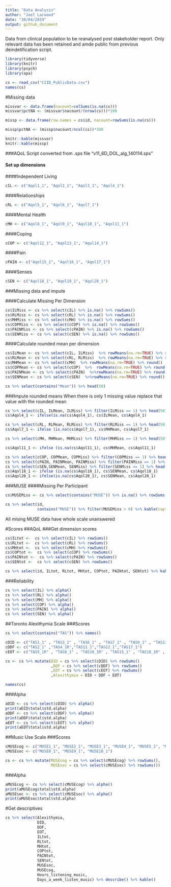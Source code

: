 ```yaml
---
title: "Data Analysis"
author: "Joel Larwood"
date: "30/04/2019"
output: github_document 
---
```


Data from clinical population to be reanalysed post stakeholder report. Only relevant data has been retained and amde public from previous deindetification script. 

```r
library(tidyverse)
library(knitr)
library(psych)
library(apa)
```

```r
cs <- read_csv("CIID_PublicData.csv")
names(cs)
```

#Missing data 
```r
missvar <- data.frame(nacount=colSums(is.na(cs)))
missvar$pctNA <- (missvar$nacount/(nrow(cs)))*100

missp <- data.frame(row.names = cs$id, nacount=rowSums(is.na(cs)))

missp$pctNA <- (missp$nacount/ncol(cs))*100

knitr::kable(missvar)
knitr::kable(missp)

```

###AQoL
Script converted from .sps file "v11_6D_DOL_alg_140114.sps"

#### Set up dimensions
####Independent Living 
```r
cIL <- c("Aqol1_1", "Aqol2_1", "Aqol3_1", "Aqol4_1")
```

####Relationships 
```r
cRL <- c("Aqol5_1", "Aqol6_1", "Aqol7_1")
```

####Mental Health
```r
cMH <- c("Aqol8_1", "Aqol9_1", "Aqol10_1", "Aqol11_1")
```

####Coping
```r
cCOP <- c("Aqol12_1", "Aqol13_1", "Aqol14_1")
```

####Pain
```r
cPAIN <- c("Aqol15_1", "Aqol16_1", "Aqol17_1")
```

####Senses 
```r
cSEN <- c("Aqol18_1", "Aqol19_1", "Aqol20_1")
```

###Missing data and impute 

####Calculate Missing Per Dimension
```r
cs$ILMiss <- cs %>% select(cIL) %>% is.na() %>% rowSums()
cs$RLMiss <- cs %>% select(cRL) %>% is.na() %>% rowSums()
cs$MHMiss <- cs %>% select(cMH) %>% is.na() %>% rowSums()
cs$COPMiss <- cs %>% select(cCOP) %>% is.na() %>% rowSums()
cs$PAINMiss <- cs %>% select(cPAIN) %>% is.na() %>% rowSums()
cs$SENMiss <- cs %>% select(cSEN) %>% is.na() %>% rowSums()
```


####Calculate rounded mean per dimension
```r

cs$ILMean <- cs %>% select(cIL, ILMiss)  %>% rowMeans(na.rm=TRUE) %>% round()
cs$RLMean <- cs %>% select(cRL, RLMiss)  %>% rowMeans(na.rm=TRUE) %>% round()
cs$MHMean <- cs %>% select(cMH)  %>% rowMeans(na.rm=TRUE) %>% round()
cs$COPMean <- cs %>% select(cCOP)  %>%  rowMeans(na.rm=TRUE) %>% round()
cs$PAINMean <- cs %>% select(cPAIN)  %>%rowMeans(na.rm=TRUE) %>% round()
cs$SENMean <- cs %>% select(cSEN)  %>%rowMeans(na.rm=TRUE) %>% round()

cs %>% select(contains("Mean")) %>% head(50)
```

###Impute rounded means 
When there is only 1 missing value replace that value with the rounded mean 

```r

cs %>% select(cIL, ILMean, ILMiss) %>% filter(ILMiss == 1) %>% head(50)
cs$Aqol4_1 <- ifelse(is.na(cs$Aqol4_1), cs$ILMean, cs$Aqol4_1)

cs %>% select(cRL, RLMean, RLMiss) %>% filter(RLMiss == 1) %>% head(50)
cs$Aqol7_1 <- ifelse (is.na(cs$Aqol7_1), cs$MHMean, cs$Aqol7_1)

cs %>% select(cMH, MHMean, MHMiss) %>% filter(MHMiss == 1) %>% head(50)

cs$Aqol11_1 <- ifelse (is.na(cs$Aqol11_1), cs$MHMean, cs$Aqol11_1)

cs %>% select(cCOP, COPMean, COPMiss) %>% filter(COPMiss == 1) %>% head(50)
cs %>% select(cPAIN, PAINMean, PAINMiss) %>% filter(PAINMiss == 1) %>% head(50)
cs %>% select(cSEN,SENMean, SENMiss) %>% filter(SENMiss == 1) %>% head(50)
cs$Aqol18_1 <- ifelse (is.na(cs$Aqol18_1), cs$SENMean, cs$Aqol18_1)
cs$Aqol20_1 <- ifelse(is.na(cs$Aqol20_1), cs$SENMean, cs$Aqol20_1)
```

###MUSE 
####Missing Per Participant
```r
cs$MUSEMiss <- cs %>% select(contains("MUSE")) %>% is.na() %>% rowSums()

cs %>% select(id, 
              contains("MUSE")) %>% filter(MUSEMiss > 0) %>% kable(caption = "Participants with missing MUSE data")
```

All mising MUSE data have whole scale unanswered

#Scores
##AQoL
###Get dimension scores 
```r
cs$ILtot <-  cs %>% select(cIL) %>% rowSums()
cs$RLtot <-  cs %>% select(cRL) %>% rowSums()
cs$MHtot <-  cs %>% select(cMH) %>% rowSums()
cs$COPtot <-  cs %>% select(cCOP) %>% rowSums()
cs$PAINtot <-  cs %>% select(cPAIN) %>% rowSums()
cs$SENtot <-  cs %>% select(cSEN) %>% rowSums()

cs %>% select(id, ILtot, RLtot, MHtot, COPtot, PAINtot, SENtot) %>% kable()
```
###Reliability 

```r
cs %>% select(IL) %>% alpha()
cs %>% select(RL) %>% alpha()
cs %>% select(MH) %>% alpha()
cs %>% select(COP) %>% alpha()
cs %>% select(PAIN) %>% alpha()
cs %>% select(SEN) %>% alpha()
```


##Toronto Alexithymia Scale 
###Scores 
```r
cs %>% select(contains("TAS")) %>% names()

cDID <- c("TAS1_1" , "TAS3_1" , "TAS6_1" , "TAS7_1" , "TAS9_1" , "TAS13_1" , "TAS14_1")
cDDF <- c("TAS2_1" ,"TAS4_1R","TAS11_1","TAS12_1","TAS17_1")
cEOT <- c("TAS5_1R" , "TAS8_1" , "TAS10_1R" , "TAS15_1" , "TAS18_1R" , "TAS19_1R" , "TAS20_1")

cs <- cs %>% mutate(DID = cs %>% select(cDID) %>% rowSums()
                    ,DDF = cs %>% select(cDDF) %>% rowSums()
                    ,EOT = cs %>% select(cEOT) %>% rowSums()
                    ,Alexithymia = DID + DDF + EOT)

names(cs) 
```
###Alpha
```r
aDID <- cs %>% select(cDID) %>% alpha() 
print(aDID$total$std.alpha)
aDDF <- cs %>% select(cDDF) %>% alpha()
print(aDDF$total$std.alpha)
aEOT <- cs %>% select(cEOT) %>% alpha()
print(aEOT$total$std.alpha)
```

##Music Use Scale 
###Scores
```r
cMUSEcog <- c("MUSE1_1", "MUSE2_1", "MUSE3_1", "MUSE4_1", "MUSE5_1", "MUSE6_1", "MUSE7_1")
cMUSEsoc <- c("MUSE8_1", "MUSE9_1", "MUSE10_1")

cs <- cs %>% mutate(MUSEcog = cs %>% select(cMUSEcog) %>% rowSums(),
                    MUSEsoc = cs %>% select(cMUSEsoc) %>% rowSums()) 
```

###Alpha 
```r
aMUSEcog <- cs %>% select(cMUSEcog) %>% alpha()
print(aMUSEcog$total$std.alpha)
aMUSEsoc <- cs %>% select(cMUSEsoc) %>% alpha()
print(aMUSEsoc$total$std.alpha)
```

#Get descriptives 
```r
cs %>% select(Alexithymia,
              DID,
              DDF,
              EOT,
              ILtot,
              RLtot,
              MHtot,
              COPtot,
              PAINtot,
              SENtot,
              MUSEsoc,
              MUSEcog,
              Hours_listening_music,
              Days_a_week_listen_music) %>% describe() %>% kable()
```


